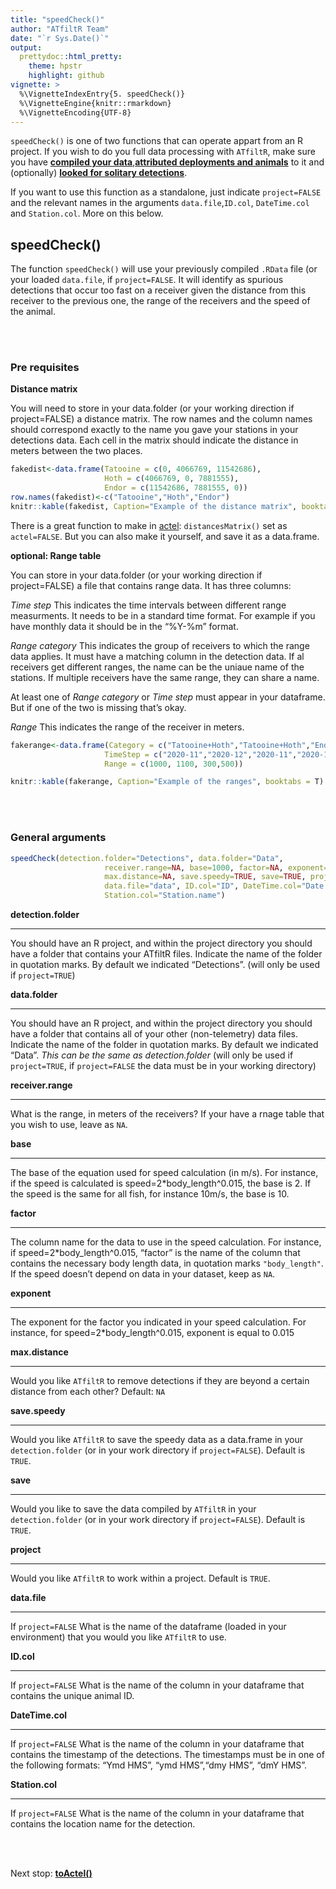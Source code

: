 ```yaml
---
title: "speedCheck()"
author: "ATfiltR Team"
date: "`r Sys.Date()`"
output:
  prettydoc::html_pretty:
    theme: hpstr
    highlight: github
vignette: >
  %\VignetteIndexEntry{5. speedCheck()}
  %\VignetteEngine{knitr::rmarkdown}
  %\VignetteEncoding{UTF-8}
---
```


`speedCheck()` is one of two functions that can operate appart from an R project.
If you wish to do you full data processing with `ATfiltR`, make sure you have [**compiled your data**](CompileDatavignette.html),[**attributed deployments and animals**](wWindowvignette.html) to it and (optionally) [**looked for solitary detections**](findSolovignette.html).

If you want to use this function as a standalone, just indicate `project=FALSE` and the relevant names in the arguments `data.file`,`ID.col`, `DateTime.col` and `Station.col`. More on this below.

## speedCheck()

The function `speedCheck()` will use your previously compiled `.RData` file (or your loaded `data.file`, if `project=FALSE`.
It will identify as spurious detections that occur too fast on a receiver given the distance from this receiver to the previous one, the range of the receivers and the speed of the animal.

<br />
<br />  

### Pre requisites  

**Distance matrix**

You will need to store in your data.folder (or your working direction if project=FALSE) a distance matrix. The row names and the column names should correspond exactly to the name you gave your stations in your detections data.
Each cell in the matrix should indicate the distance in meters between the two places.

```r
fakedist<-data.frame(Tatooine = c(0, 4066769, 11542686),
                     Hoth = c(4066769, 0, 7881555),
                     Endor = c(11542686, 7881555, 0))
row.names(fakedist)<-c("Tatooine","Hoth","Endor")
knitr::kable(fakedist, Caption="Example of the distance matrix", booktabs = T) 
```

There is a great function to make in [actel](https://github.com/hugomflavio/actel):  `distancesMatrix()` set as `actel=FALSE`.
But you can also make it yourself, and save it as a data.frame.


**optional: Range table**

You can store in your data.folder (or your working direction if project=FALSE) a file that contains range data. It has three columns:

*Time step*
This indicates the time intervals between different range measurments. It needs to be in a standard time format. For example if you have monthly data it should be in the "%Y-%m" format.

*Range category*
This indicates the group of receivers to which the range data applies. It must have a matching column in the detection data. If al receivers get different ranges, the name can be the uniaue name of the stations. If multiple receivers have the same range, they can share a name.

At least one of *Range category* or *Time step* must appear in your dataframe. But if one of the two is missing that's okay.

*Range*
This indicates the range of the receiver in meters.


```r
fakerange<-data.frame(Category = c("Tatooine+Hoth","Tatooine+Hoth","Endor","Endor"),
                     TimeStep = c("2020-11","2020-12","2020-11","2020-12"),
                     Range = c(1000, 1100, 300,500))

knitr::kable(fakerange, Caption="Example of the ranges", booktabs = T) 

```
<br />
<br />  

### General arguments  

```r
speedCheck(detection.folder="Detections", data.folder="Data",
                     receiver.range=NA, base=1000, factor=NA, exponent=NA,
                     max.distance=NA, save.speedy=TRUE, save=TRUE, project=TRUE,
                     data.file="data", ID.col="ID", DateTime.col="Date.and.Time",
                     Station.col="Station.name")
```

**detection.folder**  
<hr />

You should have an R project, and within the project directory you should have a folder that contains your ATfiltR files. Indicate the name of the folder in quotation marks. By default we indicated "Detections". (will only be used if `project=TRUE`)

**data.folder**  
<hr />

You should have an R project, and within the project directory you should have a folder that contains all of your other (non-telemetry) data files. Indicate the name of the folder in quotation marks. By default we indicated "Data". *This can be the same as detection.folder* (will only be used if `project=TRUE`, if `project=FALSE` the data must be in your working directory)


**receiver.range**  
<hr />
What is the range, in meters of the receivers? If your have a rnage table that you wish to use, leave as `NA`.


**base**  
<hr />

The base of the equation used for speed calculation (in m/s). For instance, if the speed is calculated is speed=2*body_length^0.015, the base is 2. If the speed is the same for all fish, for instance 10m/s, the base is 10.


**factor**  
<hr />

The column name for the data to use in the speed calculation. For instance, if speed=2*body_length^0.015, “factor” is the name of the column that contains the necessary body length data, in quotation marks `"body_length"`. If the speed doesn't depend on data in your dataset, keep as `NA`.

**exponent**  
<hr />

The exponent for the factor you indicated in your speed calculation. For instance, for speed=2*body_length^0.015, exponent is equal to 0.015

**max.distance**  
<hr />

Would you like `ATfiltR` to remove detections if they are beyond a certain distance from each other?  Default: `NA`


**save.speedy**  
<hr />

Would you like `ATfiltR` to save the speedy data as a data.frame in your `detection.folder` (or in your work directory if `project=FALSE`). Default is `TRUE`.


**save**  
<hr />

Would you like to save the data compiled by `ATfiltR` in your `detection.folder` (or in your work directory if `project=FALSE`). Default is `TRUE`.



**project**  
<hr />

Would you like `ATfiltR` to work within a project. Default is `TRUE`.

**data.file**  
<hr />

If `project=FALSE` What is the name of the dataframe (loaded in your environment) that you would you like `ATfiltR` to use.

**ID.col**  
<hr />

If `project=FALSE` What is the name of the column in your dataframe that contains the unique animal ID.

**DateTime.col**  
<hr />

If `project=FALSE` What is the name of the column in your dataframe that contains the timestamp of the detections. The timestamps must be in one of the following formats: "Ymd HMS", "ymd HMS","dmy HMS", "dmY HMS".

**Station.col**  
<hr />

If `project=FALSE` What is the name of the column in your dataframe that contains the location name for the detection.


<br />
<br />  

Next stop: [**toActel()**](wWindowVignette.html)
